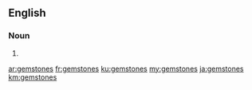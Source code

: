 ==English==

===Noun===
{{head|en|plural}}

# {{plural of|gemstone|lang=en}}

[[ar:gemstones]]
[[fr:gemstones]]
[[ku:gemstones]]
[[my:gemstones]]
[[ja:gemstones]]
[[km:gemstones]]